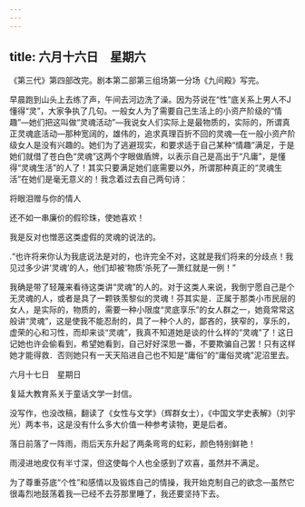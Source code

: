 ```yaml
---
---
---
```

title: 六月十六日　星期六
---




《第三代》第四部改完。剧本第二部第三组场第一分场《九间殿》写完。

早晨跑到山头上去练了声，午间去河边洗了澡。因为芬说在“性”底关系上男人不J懂得“灵”，大家争执了几句。一般女人为了需要自己生活上的小资产阶级的“情趣”―她们把这叫做“灵魂活动”―我说女人们实际上是最物质的，实际的，所谓真正灵魂底活动―那种宽阔的，雄伟的，追求真理百折不回的灵魂―在一般小资产阶级女人是没有兴趣的。她们为了逃避现实，和要求适于自己某种“情趣”满足，于是她们就借了苍白色“灵魂”这两个字眼做盾牌，以表示自己是高出于“凡庸”，是懂得“灵魂生活”的人了！其实只要满足她们底需要以外，所谓那种真正的“灵魂生活”在她们是毫无意义的！我念着过去自己两句诗：

将眼泪赠与你的情人

还不如一串廉价的假珍珠，使她喜欢！

我是反对也憎恶这类虚假的灵魂的说法的。

.“也许将来你认为我底说法是对的，也许完全不对，这就是我们将来的分歧点！我见过多少讲‘灵魂’的人，他们却被‘物质’杀死了―萧红就是一例！”

我确是带了轻蔑来看待这类讲“灵魂”的人的。对于这类人来说，我倒宁愿自己是个无灵魂的人，或者是具了一颗铁羡黎似的灵魂！芬其实是．正属于那类小市民层的女人，是实际的，物质的，需要一种小限度“灵底享乐”的女人群之一，她竟常常这般讲“灵魂”，这是使我不能忍耐的，具了一种个人的，鄙吝的，狭窄的，享乐的，虚荣的心和习性，而却来谈“灵魂”，我真不知道她是谈的什么样的“灵魂”了！这日记她也许会偷看到，希望她看到，自己好好深思一番，不要欺骗自己罢！只有这样她才能得救．否则她只有一天天陷进自己也不知是“庸俗”的“庸俗灵魂”泥沼里去。





六月十七日　星期日


复延大教育系关于童话文学一封信。

没写作，也没改稿，翻读了《女性与文学》（辉群女士），《中国文学史表解》（刘宇光）两本书，这是没有什么多大价值一种参考读物，更是后者。

落日前落了一阵雨，雨后天东升起了两条弯弯的虹彩，颜色特别鲜艳！

雨浸进地皮仅有半寸深，但这使每个人也全感到了欢喜，虽然并不满足。

为了尊重芬底“个性”和感情以及锻炼自己的情操，我开始克制自己的欲念―虽然它很毒烈地鼓荡着我―已经不去芬那里睡了，我还要坚持下去。
